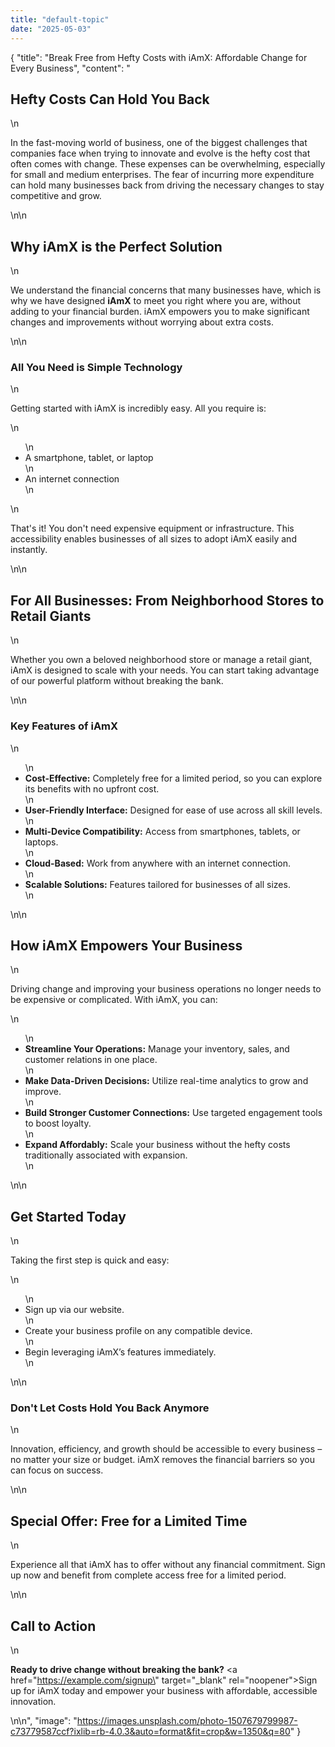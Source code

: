 ```yaml
---
title: "default-topic"
date: "2025-05-03"
---
```


{
  "title": "Break Free from Hefty Costs with iAmX: Affordable Change for Every Business",
  "content": "<h2>Hefty Costs Can Hold You Back</h2>\n<p>In the fast-moving world of business, one of the biggest challenges that companies face when trying to innovate and evolve is the hefty cost that often comes with change. These expenses can be overwhelming, especially for small and medium enterprises. The fear of incurring more expenditure can hold many businesses back from driving the necessary changes to stay competitive and grow.</p>\n\n<h2>Why iAmX is the Perfect Solution</h2>\n<p>We understand the financial concerns that many businesses have, which is why we have designed <strong>iAmX</strong> to meet you right where you are, without adding to your financial burden. iAmX empowers you to make significant changes and improvements without worrying about extra costs.</p>\n\n<h3>All You Need is Simple Technology</h3>\n<p>Getting started with iAmX is incredibly easy. All you require is:</p>\n<ul>\n  <li>A smartphone, tablet, or laptop</li>\n  <li>An internet connection</li>\n</ul>\n<p>That's it! You don't need expensive equipment or infrastructure. This accessibility enables businesses of all sizes to adopt iAmX easily and instantly.</p>\n\n<h2>For All Businesses: From Neighborhood Stores to Retail Giants</h2>\n<p>Whether you own a beloved neighborhood store or manage a retail giant, iAmX is designed to scale with your needs. You can start taking advantage of our powerful platform without breaking the bank.</p>\n\n<h3>Key Features of iAmX</h3>\n<ul>\n  <li><strong>Cost-Effective:</strong> Completely free for a limited period, so you can explore its benefits with no upfront cost.</li>\n  <li><strong>User-Friendly Interface:</strong> Designed for ease of use across all skill levels.</li>\n  <li><strong>Multi-Device Compatibility:</strong> Access from smartphones, tablets, or laptops.</li>\n  <li><strong>Cloud-Based:</strong> Work from anywhere with an internet connection.</li>\n  <li><strong>Scalable Solutions:</strong> Features tailored for businesses of all sizes.</li>\n</ul>\n\n<h2>How iAmX Empowers Your Business</h2>\n<p>Driving change and improving your business operations no longer needs to be expensive or complicated. With iAmX, you can:</p>\n<ul>\n  <li><strong>Streamline Your Operations:</strong> Manage your inventory, sales, and customer relations in one place.</li>\n  <li><strong>Make Data-Driven Decisions:</strong> Utilize real-time analytics to grow and improve.</li>\n  <li><strong>Build Stronger Customer Connections:</strong> Use targeted engagement tools to boost loyalty.</li>\n  <li><strong>Expand Affordably:</strong> Scale your business without the hefty costs traditionally associated with expansion.</li>\n</ul>\n\n<h2>Get Started Today</h2>\n<p>Taking the first step is quick and easy:</p>\n<ul>\n  <li>Sign up via our website.</li>\n  <li>Create your business profile on any compatible device.</li>\n  <li>Begin leveraging iAmX’s features immediately.</li>\n</ul>\n\n<h3>Don't Let Costs Hold You Back Anymore</h3>\n<p>Innovation, efficiency, and growth should be accessible to every business – no matter your size or budget. iAmX removes the financial barriers so you can focus on success.</p>\n\n<h2>Special Offer: Free for a Limited Time</h2>\n<p>Experience all that iAmX has to offer without any financial commitment. Sign up now and benefit from complete access free for a limited period.</p>\n\n<h2>Call to Action</h2>\n<p><strong>Ready to drive change without breaking the bank?</strong> <a href=\"https://example.com/signup\" target=\"_blank\" rel=\"noopener\">Sign up for iAmX today</a> and empower your business with affordable, accessible innovation.</p>\n\n<!-- SEO Keywords: affordable business solutions, cost-effective innovation, affordable change, business transformation without heavy costs -->",
  "image": "https://images.unsplash.com/photo-1507679799987-c73779587ccf?ixlib=rb-4.0.3&auto=format&fit=crop&w=1350&q=80"
}